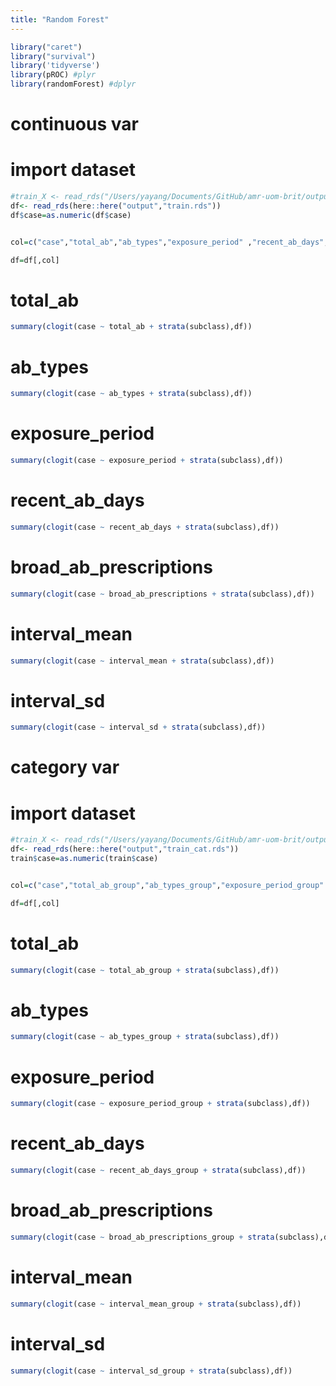 ```yaml
---
title: "Random Forest"
---
```


```r
library("caret")
library("survival")
library('tidyverse')
library(pROC) #plyr
library(randomForest) #dplyr
```

# continuous var
# import dataset
```r
#train_X <- read_rds("/Users/yayang/Documents/GitHub/amr-uom-brit/output/train_X.rds")
df<- read_rds(here::here("output","train.rds"))
df$case=as.numeric(df$case)


col=c("case","total_ab","ab_types","exposure_period" ,"recent_ab_days","broad_ab_prescriptions" ,"interval_mean" , "interval_sd","subclass")

df=df[,col]

```



# total_ab
```r
summary(clogit(case ~ total_ab + strata(subclass),df))
```

# ab_types
```r
summary(clogit(case ~ ab_types + strata(subclass),df))
```

# exposure_period
```r
summary(clogit(case ~ exposure_period + strata(subclass),df))
```

# recent_ab_days
```r
summary(clogit(case ~ recent_ab_days + strata(subclass),df))
```

# broad_ab_prescriptions
```r
summary(clogit(case ~ broad_ab_prescriptions + strata(subclass),df))
```

# interval_mean
```r
summary(clogit(case ~ interval_mean + strata(subclass),df))
```

# interval_sd
```r
summary(clogit(case ~ interval_sd + strata(subclass),df))
```


# category var

# import dataset
```r
#train_X <- read_rds("/Users/yayang/Documents/GitHub/amr-uom-brit/output/train_X.rds")
df<- read_rds(here::here("output","train_cat.rds"))
train$case=as.numeric(train$case)


col=c("case","total_ab_group","ab_types_group","exposure_period_group" ,"recent_ab_days_group","broad_ab_prescriptions_group" ,"interval_mean_group" , "interval_sd_group","subclass")

df=df[,col]

```



# total_ab
```r
summary(clogit(case ~ total_ab_group + strata(subclass),df))
```

# ab_types
```r
summary(clogit(case ~ ab_types_group + strata(subclass),df))
```

# exposure_period
```r
summary(clogit(case ~ exposure_period_group + strata(subclass),df))
```

# recent_ab_days
```r
summary(clogit(case ~ recent_ab_days_group + strata(subclass),df))
```

# broad_ab_prescriptions
```r
summary(clogit(case ~ broad_ab_prescriptions_group + strata(subclass),df))
```

# interval_mean
```r
summary(clogit(case ~ interval_mean_group + strata(subclass),df))
```

# interval_sd
```r
summary(clogit(case ~ interval_sd_group + strata(subclass),df))
```

